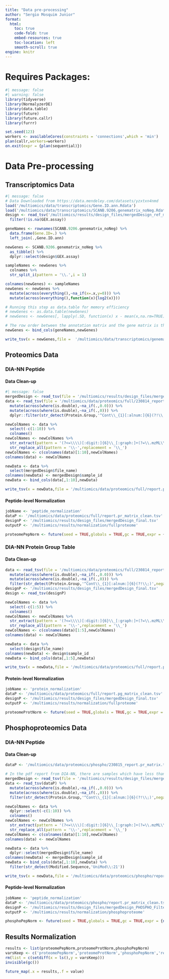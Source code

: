 ```yaml
---
title: "Data pre-processing"
author: "Sergio Mosquim Junior"
format:
  html:
    toc: true
    code-fold: true
    embed-resources: true
    toc-location: left
    smooth-scroll: true
engine: knitr
---
```


# Requires Packages:
```r
#| message: false
#| warning: false
library(tidyverse)
library(NormalyzerDE)
library(data.table)
library(future)
library(future.callr)
library(furrr)
```
```r
set.seed(123)
workers <- availableCores(constraints = 'connections',which = 'min')
plan(callr,workers=workers)
on.exit(expr = {plan(sequential)})
```


# Data Pre-processing

## Transcriptomics Data
```r
#| message: false
# Data Downloaded from https://data.mendeley.com/datasets/yzxtxn4nmd
load('/multiomics/data/transcriptomics/Gene.ID.ann.Rdata')
load('/multiomics/data/transcriptomics/SCANB.9206.genematrix_noNeg.Rdata')
design <- read_tsv('/multiomics/results/design_files/mergedDesign_ref_mutation.tsv') %>% 
  filter(!is.na(GEX.assay))

geneNames <- rownames(SCANB.9206.genematrix_noNeg) %>% 
  data.frame(Gene.ID=.) %>% 
  left_join(.,Gene.ID.ann)

newGenes <- SCANB.9206.genematrix_noNeg %>% 
  as_tibble() %>% 
  dplyr::select(design$GEX.assay)

sampleNames <- newGenes %>% 
  colnames %>% 
  str_split_i(pattern = '\\.',i = 1)

colnames(newGenes) <- sampleNames
newGenes <- newGenes %>% 
  mutate(across(everything(),~na_if(x=.x,y=0))) %>%
  mutate(across(everything(),function(x){log2(x)}))

# Running this step as data.table for memory efficiency
# newGenes <- as.data.table(newGenes)
# newGenes <- newGenes[, lapply(.SD, function(x) x - mean(x,na.rm=TRUE)), by = .I]

# The row order between the annotation matrix and the gene matrix is the same, so one can just swap gene names
newGenes <- bind_cols(geneNames,newGenes)

write_tsv(x = newGenes,file =  '/multiomics/data/transcriptomics/genematrix_filtered_adjusted_centered.tsv')
```

## Proteomics Data
### DIA-NN Peptide
#### Data Clean-up
```r
#| message: false
mergedDesign <- read_tsv(file = '/multiomics/results/design_files/mergedDesign_final.tsv')
data <- read_tsv(file = '/multiomics/data/proteomics/full/230814_report.pr_matrix.tsv') %>% 
  mutate(across(where(is.double),~na_if(.,0.0))) %>% 
  mutate(across(where(is.double),~na_if(.,0))) %>% 
  dplyr::filter(str_detect(Protein.Group,'^Cont\\_{1}[:alnum:]{6}(?!\\;)',negate = TRUE)) #remove rows with contaminant as single ID

newColNames <- data %>%
  select(-c(1:10)) %>%
  colnames()
newColNames <- newColNames %>%
  str_extract(pattern = '(?<=\\\\)[:digit:]{6}\\_[:graph:]+(?=\\.mzML\\.dia)') %>%
  str_replace_all(pattern = '\\-',replacement = '\\_')
newColNames <- c(colnames(data)[1:10],newColNames)
colnames(data) <- newColNames

newData <- data %>% 
  select(mergedDesign$file_name)
colnames(newData) <- mergedDesign$sample_id
newData <- bind_cols(data[,1:10],newData)

write_tsv(x = newData,file = '/multiomics/data/proteomics/full/report.pr_matrix_clean.tsv')
```

#### Peptide-level Normalization
```r
jobName <- 'peptide_normalization'
dataP <- '/multiomics/data/proteomics/full/report.pr_matrix_clean.tsv'
designP <- '/multiomics/results/design_files/mergedDesign_final.tsv'
outputP <- '/multiomics/results/normalization/fullproteome'

proteomePepNorm <- future(seed = TRUE,globals = TRUE,gc = TRUE,expr = {normalyzer(jobName = jobName,designPath = designP,dataPath = dataP,outputDir = outputP,normalizeRetentionTime = FALSE,zeroToNA = TRUE,sampleColName = 'sample_id',groupColName = 'group',writeReportAsPngs = TRUE)})
```

### DIA-NN Protein Group Table
#### Data Clean-up
```r
data <- read_tsv(file = '/multiomics/data/proteomics/full/230814_report.pg_matrix.tsv') %>% 
  mutate(across(where(is.double),~na_if(.,0.0))) %>% 
  mutate(across(where(is.double),~na_if(.,0))) %>% 
  filter(str_detect(Protein.Group,'^Cont\\_{1}[:alnum:]{6}(?!\\;)',negate = TRUE))
designP <- '/multiomics/results/design_files/mergedDesign_final.tsv'
design <- read_tsv(designP)

newColNames <- data %>% 
  select(-c(1:5)) %>% 
  colnames()
newColNames <- newColNames %>%
  str_extract(pattern = '(?<=\\\\)[:digit:]{6}\\_[:graph:]+(?=\\.mzML\\.dia)') %>% 
  str_replace_all(pattern = '\\-',replacement = '\\_')
newColNames <- c(colnames(data)[1:5],newColNames)
colnames(data) <- newColNames

newData <- data %>% 
  select(design$file_name)
colnames(newData) <- design$sample_id
newData <- bind_cols(data[,1:5],newData)

write_tsv(x = newData,file = '/multiomics/data/proteomics/full/report.pg_matrix_clean.tsv')
```

#### Protein-level Normalization
```r
jobName <- 'protein_normalization'
dataP <- '/multiomics/data/proteomics/full/report.pg_matrix_clean.tsv'
designP <- '/multiomics/results/design_files/mergedDesign_final.tsv'
outputP <- '/multiomics/results/normalization/fullproteome'

proteomeProtNorm <- future(seed = TRUE,globals = TRUE,gc = TRUE,expr = {normalyzer(jobName = jobName,designPath = designP,dataPath = dataP,outputDir = outputP,normalizeRetentionTime = FALSE,zeroToNA = TRUE,sampleColName = 'sample_id',groupColName = 'group',writeReportAsPngs = TRUE)})
```


## Phosphoproteomics Data
### DIA-NN Peptide
#### Data Clean-up
```r
dataP <- '/multiomics/data/proteomics/phospho/230815_report.pr_matrix.tsv'

# In the pdf report from DIA-NN, there are samples which have less than 10 000 precursors at 1% FDR. Therefore, before proceeding, these samples will be removed.
mergedDesign <- read_tsv(file = '/multiomics/results/design_files/mergedDesign_PHOSPHO_Filtered.tsv')
data <- read_tsv(dataP) %>% 
  mutate(across(where(is.double),~na_if(.,0.0))) %>% 
  mutate(across(where(is.double),~na_if(.,0))) %>% 
  filter(str_detect(Protein.Group,'^Cont\\_{1}[:alnum:]{6}(?!\\;)',negate = TRUE))

newColNames <- data %>%
  dplyr::select(-c(1:10)) %>%
  colnames()
newColNames <- newColNames %>%
  str_extract(pattern = '(?<=\\\\)[:digit:]{6}\\_[:graph:]+(?=\\.mzML\\.dia)') %>%
  str_replace_all(pattern = '\\-',replacement = '\\_')
newColNames <- c(colnames(data)[1:10],newColNames)
colnames(data) <- newColNames

newData <- data %>% 
  dplyr::select(mergedDesign$file_name)
colnames(newData) <- mergedDesign$sample_id
newData <- bind_cols(data[,1:10],newData) %>% 
  filter(str_detect(Modified.Sequence,'UniMod\\:21'))

write_tsv(x = newData,file = '/multiomics/data/proteomics/phospho/report.pr_matrix_clean.tsv')
```

#### Peptide-level Normalization
```r
jobName <- 'peptide_normalization'
dataP <- '/multiomics/data/proteomics/phospho/report.pr_matrix_clean.tsv'
designP <- '/multiomics/results/design_files/mergedDesign_PHOSPHO_Filtered.tsv'
outputP <- '/multiomics/results/normalization/phosphoproteome'

phosphoPepNorm <- future(seed = TRUE,globals = TRUE,gc = TRUE,expr = {normalyzer(jobName = jobName,designPath = designP,dataPath = dataP,outputDir = outputP,normalizeRetentionTime = FALSE,zeroToNA = TRUE,sampleColName = 'sample_id',groupColName = 'group')})
```

## Results Normalization
```r
results <- list(proteomePepNorm,proteomeProtNorm,phosphoPepNorm)
varsKeep <- c('proteomePepNorm','proteomeProtNorm','phosphoPepNorm','results')
rm(list = c(setdiff(x = ls(),y = varsKeep)))
invisible(gc())

future_map(.x = results,.f = value)
```

